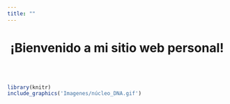```yaml
---
title: ""
---
```


<center>
<div class="alert alert-dismissible alert-warning">
<h1>**¡Bienvenido a mi sitio web personal!**</h1>
</center>
</div>

<br>
<br>

<!-- la imagen la saque de esta página de gifs muy bonitos!!!!: https://www.amoebasisters.com/ -->
```r
library(knitr)
include_graphics('Imagenes/núcleo_DNA.gif')
```


